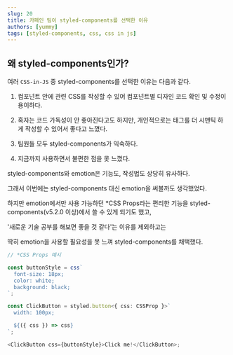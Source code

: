 ```yaml
---
slug: 20
title: 카페인 팀이 styled-components를 선택한 이유
authors: [yummy]
tags: [styled-components, css, css in js]
---
```


## 왜 styled-components인가?

여러 `CSS-in-JS` 중 styled-components를 선택한 이유는 다음과 같다.

1. 컴포넌트 안에 관련 CSS를 작성할 수 있어 컴포넌트별 디자인 코드 확인 및 수정이 용이하다.

2. 혹자는 코드 가독성이 안 좋아진다고도 하지만, 개인적으로는 태그를 더 시맨틱 하게 작성할 수 있어서 좋다고 느꼈다.

3. 팀원들 모두 styled-components가 익숙하다.

4. 지금까지 사용하면서 불편한 점을 못 느꼈다.

styled-components와 emotion은 기능도, 작성법도 상당히 유사하다.

그래서 이번에는 styled-components 대신 emotion을 써볼까도 생각했었다.

하지만 emotion에서만 사용 가능하던 \*CSS Props라는 편리한 기능을 styled-components(v5.2.0 이상)에서 쓸 수 있게 되기도 했고,

'새로운 기술 공부를 해보면 좋을 것 같다'는 이유를 제외하고는

딱히 emotion을 사용할 필요성을 못 느껴 styled-components를 채택했다.

```typescript
// *CSS Props 예시

const buttonStyle = css`
  font-size: 18px;
  color: white;
  background: black;
`;

const ClickButton = styled.button<{ css: CSSProp }>`
  width: 100px;

  ${({ css }) => css}
`;

<ClickButton css={buttonStyle}>Click me!</ClickButton>;
```
